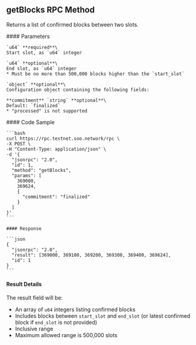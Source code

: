 ## getBlocks RPC Method

Returns a list of confirmed blocks between two slots.

<div className="grid grid-cols-2 gap-1 mt-2">
  <div className="col-span-1">
    #### Parameters

    `u64` **required**\
    Start slot, as `u64` integer

    `u64` **optional**\
    End slot, as `u64` integer
    * Must be no more than 500,000 blocks higher than the `start_slot`

    `object` **optional**\
    Configuration object containing the following fields:

    **commitment** `string` **optional**\
    Default: `finalized`
    * "processed" is not supported
  </div>

  <div className="col-span-1">
    #### Code Sample

    ```bash
    curl https://rpc.testnet.soo.network/rpc \
    -X POST \
    -H "Content-Type: application/json" \
    -d '{
      "jsonrpc": "2.0",
      "id": 1,
      "method": "getBlocks",
      "params": [
        369000,
        369624,
        {
          "commitment": "finalized"
        }
      ]
    }'
    ```

    #### Response

    ```json
    {
      "jsonrpc": "2.0",
      "result": [369000, 369100, 369200, 369300, 369400, 369624],
      "id": 1
    }
    ```
  </div>
</div>

#### Result Details

The result field will be:

* An array of `u64` integers listing confirmed blocks
* Includes blocks between `start_slot` and `end_slot` (or latest confirmed block if `end_slot` is not provided)
* Inclusive range
* Maximum allowed range is 500,000 slots